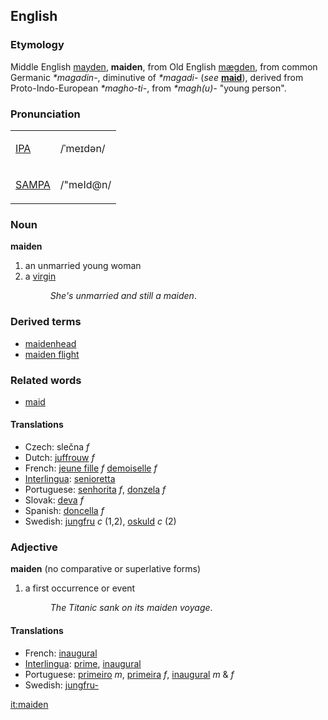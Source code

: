 ==English==
===Etymology===
Middle English [[mayden]], '''maiden''', from Old English [[mægden]], from common Germanic ''*magadin-'', diminutive of ''*magadi-'' (''see'' '''[[maid]]'''), derived from Proto-Indo-European ''*magho-ti-'', from ''*magh(u)-'' "young person". 

===Pronunciation===
{| border=1 cellpadding=5
| [[w:IPA|IPA]] || /ˈmeɪdən/
|-
| [[w:SAMPA|SAMPA]] || /"meId@n/
|}

=== Noun ===
'''maiden'''

# an unmarried young woman
# a [[virgin]]
#:''She's unmarried and still a maiden''.

===Derived terms===
*[[maidenhead]]
*[[maiden flight]]

===Related words===
*[[maid]]

==== Translations ====
*Czech: slečna  ''f''
*Dutch: [[juffrouw]] ''f''
*French: [[jeune fille]] ''f'' [[demoiselle]] ''f''
*[[Interlingua]]: [[senioretta]]
*Portuguese: [[senhorita]] ''f'', [[donzela]] ''f''
*Slovak: [[deva#Slovak|deva]] ''f''
*Spanish: [[doncella]] ''f''
*Swedish: [[jungfru]] ''c'' (1,2), [[oskuld]] ''c'' (2)

===Adjective===
'''maiden''' (no comparative or superlative forms)

# a first occurrence or event 
#:''The Titanic sank on its maiden voyage''.

==== Translations ====
*French: [[inaugural]]
*[[Interlingua]]: [[prime]], [[inaugural]]
*Portuguese: [[primeiro]] ''m'', [[primeira]] ''f'', [[inaugural]] ''m'' & ''f''
*Swedish: [[jungfru-]]

[[it:maiden]]